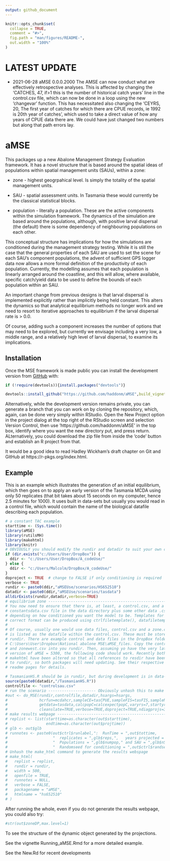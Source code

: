 ---
output: github_document
---

<!-- README.md is generated from README.Rmd. Please edit that file -->

```{r, include = FALSE}
knitr::opts_chunk$set(
  collapse = TRUE,
  comment = "#>",
  fig.path = "man/figures/README-",
  out.width = "100%"
)
```

# LATEST UPDATE

* 2021-06-28 aMSE 0.0.0.2000 The AMSE can now conduct what are effectively retrospective analyses. This is affected by changing the 'CATCHES, 47, if>1 this is the number of historical catch years' line in the control.csv file, which can now be done in a loop using the new 'changevar' function. This has necessitated also changing the 'CEYRS, 20, The first year of catches for which there are CPUE records, ie 1992 is 20th year of catches', which used to take a direct value of how any years of CPUE data there are. We could have just changed two numbers but along that path errors lay. 


# aMSE

<!-- badges: start -->
<!-- badges: end -->

This packages up a new Abalone Management Strategy Evaluation framework. It has a novel structure that is based around the spatial ideas of populations within spatial management units (SAUs), within a zone:

* zone - highest geogrpahical level. Is simply the totality of the spatial management units.

* SAU - spatial assessment units. In Tasmania these would currently be the classical statistical blocks.

* population - literally a population. These are the active components within the simulation framework. The dynamics of the simulation are based around the populations, although, with positive larval dispersal (the default) there is some dependency of neighbouring populations on each other.


This conceptual structure has implications for how the simulations are conditioned during the management strategy testing. While it is still the case that the general properties of each SAU are used to set the scene for each SAU's component populations, the advent of sufficient GPS logger data now allows a more formal definition of the productivity of each population. Currently, the modelling assumes that each population is linearly arranged around the coastline, and this will allow, where available, specific catch/yield data to be used to define the bounds of each population within an SAU. 

An important change from previous designs is that larval dispersal is implemented explicitly rather than implicitly being held constant. This alters the dynamics so that analytical equilibrium methods no longer work and we need to resort to iterative approaches to equilibrium if the larval dispersal rate is > 0.0.

Of course, adding such a component increases the number of options that may need to be explored, but currently we envisage including a very low, a middle range, and a relatively high level of larval dispersal, to examine its implications.

## Installation

Once the MSE framework is made public you can install the development version from [GitHub](https://github.com/haddonm/aMSE) with:

```{r echo=TRUE, eval=FALSE}
if (!require(devtools)){install.packages("devtools")} 

devtools::install_github("https://github.com/haddonm/aMSE",build_vignettes = TRUE)
```

Alternatively, while the development version remains private, you can generate a branch that you can work on by cloning the repository, which, again, can be done very simply within RStudio. Open the New Project option in the project dialog at the top right of the RStudio screen and selection Version Control, then use 'https://github.com/haddonm/aMSE' in the top box, identify where you want the new directory put, and press return. ALternatively, you could download the zip file from inside the 'code' button and establish an R project from that.

It would be a good idea to read Hadley Wickham's draft chapter on Git and GitHub at https://r-pkgs.org/index.html.


## Example

This is an example which illustrates the generation of an initial equilibrium, which then goes on to apply an early version of the Tasmania MCDA using only 50 replicates (that bit takes about 15 seconds on my computer, hence 2.5 minutes for 1000). It uses built in data-sets but usually you would read in a control file, which would contain the name of the biological datafile describing each population.

```{r example, echo=TRUE}
# a constant TAC example
starttime <- (Sys.time())
library(aMSE)
library(rutilsMH)
library(makehtml)
library(knitr)
# OBVIOUSLY you should modify the rundir and datadir to suit your own computer
if (dir.exists("c:/Users/User/DropBox")) {
  ddir <- "c:/Users/User/DropBox/A_codeUse/"
} else {
  ddir <- "c:/Users/Malcolm/DropBox/A_codeUse/"
}
doproject <- TRUE  # change to FALSE if only conditioning is required
verbose <- TRUE
rundir <- paste0(ddir,"aMSEUse/scenarios/HS652510")
datadir <- paste0(ddir,"aMSEUse/scenarios/tasdata")
alldirExists(rundir,datadir,verbose=TRUE)
# equilibrium zone -------------------------------------------------------------
# You now need to ensure that there is, at least, a control.csv, and a 
# constantsdata.csv file in the data directory plus some other data .csv files
# depending on how conditioned you want the model to be. Templates for the
# correct format can be produced using ctrlfiletemplate(), datafiletemplate().
# 
# Of course, usually one would use data files, control.csv and a zone.csv, which
# is listed as the datafile within the control.csv. These must be stored in 
# rundir. There are example control and data files in the DropBox folder:
# C:\Users\User\Dropbox\National abalone MSE\aMSE_files. Copy the control2.csv
# and zonewest.csv into you rundir. Then, assuming yo have the very latest
# version of aMSE = 5300, the following code should work. Recently both aMSE and
# makehtml have been altered so that all references to resdir have been changed
# to rundir, so both packages will need updating. See their respective GitHub
# readme pages for details.

# TasmanianHS.R should be in rundir, but during development is in data-raw
source(paste0(datadir,"/TasmanianHS.R"))
controlfile <- "controlsau.csv"
# run the scenario --------------------- Obviously unhash this to make it work
#out <- do_MSE(rundir,controlfile,datadir,hsargs=hsargs,
#              hcrfun=mcdahcr,sampleCE=tasCPUE,sampleFIS=tasFIS,sampleNaS=tasNaS,
#              getdata=tasdata,calcpopC=calcexpectpopC,varyrs=7,startyr=32,
#              cleanslate=TRUE,verbose=TRUE,doproject=TRUE,ndiagprojs=3)
# make results webpage ---------------------------------------------------------
# replist <- list(starttime=as.character(out$starttime),
#                 endtime=as.character(out$projtime))
# glb <- out$glb
# runnotes <- paste0(out$ctrl$runlabel,":  RunTime = ",out$tottime,
#                    "  replicates = ",glb$reps,",   years projected = ",glb$pyrs,
#                    "  Populations = ",glb$numpop," and SAU = ",glb$nSAU,
#                    "  Randomseed for conditioning = ",out$ctrl$randseed)
# Unhash the make_html command to generate the results webspage
# make_html(
#   replist = replist,
#   rundir = rundir,
#   width = 500,
#   openfile = TRUE,
#   runnotes = NULL,
#   verbose = FALSE,
#   packagename = "aMSE",
#   htmlname = "hs652510"
# )


```

After running the whole, even if you do not generate the results webpage, you could also try:

```{r }
#str(out$zoneDP,max.level=1)

```

To see the structure of the dynamic object generated by the projections.

See the vignette Running_aMSE.Rmd for a more detailed example.

See the New.Rd for recent developments

